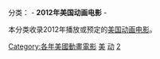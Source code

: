 {{Catnav|页面分类|...|动画电影|美国动画电影|每年美国动画电影}}
{{Catnav|页面分类|...|美国电影作品|美国动画电影|每年美国动画电影}}
{{Year by category
|m=2
|c=0
|d=1
|y=2
|cat=美国动画电影
|sortkey=美国动画
|parent=2012年动画电影
|subcat=2010年代美國動畫電影
}}

分类：{{c|2011年美国动画电影}} - '''2012年美国动画电影''' - {{c|2013年美国动画电影}}

本分类收录2012年播放或预定的[[美国|美国]][[动画电影|动画电影]]。


[[Category:各年美國動畫電影|Category:各年美國動畫電影]]
[[Category:2012年动画电影|美]]
[[Category:2012年美國電影作品|动]]
[[Category:2010年代美国动画电影|2]]